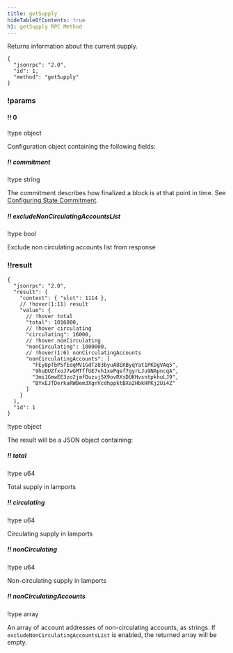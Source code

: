 ```yaml
---
title: getSupply
hideTableOfContents: true
h1: getSupply RPC Method
---
```


Returns information about the current supply.

<APIMethod>

```jsonc !!request with-client
{
  "jsonrpc": "2.0",
  "id": 1,
  "method": "getSupply"
}
```

### !params

#### !! 0

!type object

Configuration object containing the following fields:

##### !! commitment

!type string

The commitment describes how finalized a block is at that point in time. See
[Configuring State Commitment](/docs/rpc#configuring-state-commitment).

##### !! excludeNonCirculatingAccountsList

!type bool

Exclude non circulating accounts list from response

### !!result

```jsonc !response
{
  "jsonrpc": "2.0",
  "result": {
    "context": { "slot": 1114 },
    // !hover(1:11) result
    "value": {
      // !hover total
      "total": 1016000,
      // !hover circulating
      "circulating": 16000,
      // !hover nonCirculating
      "nonCirculating": 1000000,
      // !hover(1:6) nonCirculatingAccounts
      "nonCirculatingAccounts": [
        "FEy8pTbP5fEoqMV1GdTz83byuA8EKByqYat1PKDgVAq5",
        "9huDUZfxoJ7wGMTffUE7vh1xePqef7gyrLJu9NApncqA",
        "3mi1GmwEE3zo2jmfDuzvjSX9ovRXsDUKHvsntpkhuLJ9",
        "BYxEJTDerkaRWBem3XgnVcdhppktBXa2HbkHPKj2Ui4Z"
      ]
    }
  },
  "id": 1
}
```

!type object

The result will be a JSON object containing:

##### !! total

!type u64

Total supply in lamports

##### !! circulating

!type u64

Circulating supply in lamports

##### !! nonCirculating

!type u64

Non-circulating supply in lamports

##### !! nonCirculatingAccounts

!type array

An array of account addresses of non-circulating accounts, as strings. If
`excludeNonCirculatingAccountsList` is enabled, the returned array will be
empty.

</APIMethod>
